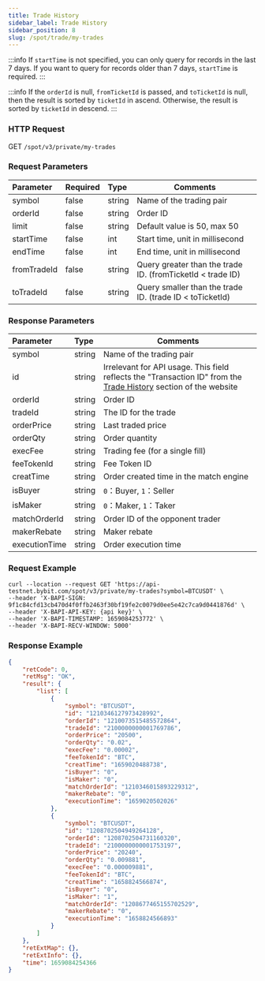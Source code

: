```yaml
---
title: Trade History
sidebar_label: Trade History
sidebar_position: 8
slug: /spot/trade/my-trades
---
```



:::info
If `startTime` is not specified, you can only query for records in the last 7 days. If you want to query for records older than 7 days, `startTime` is required.
:::

:::info
If the <code>orderId</code> is null, <code>fromTicketId</code> is passed, and <code>toTicketId</code> is null, then the result is sorted by <code>ticketId</code> in ascend. Otherwise, the result is sorted by <code>ticketId</code> in descend.
:::

### HTTP Request
GET <code>/spot/v3/private/my-trades</code>

### Request Parameters
| Parameter | Required | Type | Comments|
|:----- |:-------|:-----|------ |
| symbol               | false               | string          | Name of the trading pair                |
| orderId              | false               | string          | Order ID               |
| limit                | false               | string          | Default value is 50, max 50 |
| startTime            | false               | int             | Start time, unit in millisecond           |
| endTime              | false               | int             | End time, unit in millisecond             |
| fromTradeId          | false               | string          |  Query greater than the trade ID. (fromTicketId < trade ID)              |
| toTradeId            | false               | string          | Query smaller than the trade ID. (trade ID < toTicketId)                |

### Response Parameters
| Parameter | Type | Comments|
|:----- |:-----|----- |
| symbol                | string          | Name of the trading pair        |
| id                    | string          | Irrelevant for API usage. This field reflects the "Transaction ID" from the <a href="https://www.bybit.com/user/assets/order/spot-history/active">Trade History</a> section of the website            |
| orderId               | string          | Order ID      |
| tradeId               | string          | The ID for the trade       |
| orderPrice            | string          |  Last traded price         |
| orderQty              | string          | Order quantity           |
| execFee               | string          | Trading fee (for a single fill)          |
| feeTokenId            | string          | Fee Token ID    |
| creatTime             | string          | Order created time in the match engine          |
| isBuyer               | string          | <code>0</code>：Buyer, <code>1</code>：Seller|
| isMaker               | string          | <code>0</code>：Maker, <code>1</code>：Taker|
| matchOrderId          | string          | Order ID of the opponent trader |
| makerRebate           | string          | Maker rebate   |
| executionTime         | string          | Order execution time |

### Request Example

```http
curl --location --request GET 'https://api-testnet.bybit.com/spot/v3/private/my-trades?symbol=BTCUSDT' \
--header 'X-BAPI-SIGN: 9f1c84cfd13cb470d4f0ffb2463f30bf19fe2c0079d0ee5e42c7ca9d0441876d' \
--header 'X-BAPI-API-KEY: {api key}' \
--header 'X-BAPI-TIMESTAMP: 1659084253772' \
--header 'X-BAPI-RECV-WINDOW: 5000'
```

### Response Example

```json
{
    "retCode": 0,
    "retMsg": "OK",
    "result": {
        "list": [
            {
                "symbol": "BTCUSDT",
                "id": "1210346127973428992",
                "orderId": "1210073515485572864",
                "tradeId": "2100000000001769786",
                "orderPrice": "20500",
                "orderQty": "0.02",
                "execFee": "0.00002",
                "feeTokenId": "BTC",
                "creatTime": "1659020488738",
                "isBuyer": "0",
                "isMaker": "0",
                "matchOrderId": "1210346015893229312",
                "makerRebate": "0",
                "executionTime": "1659020502026"
            },
            {
                "symbol": "BTCUSDT",
                "id": "1208702504949264128",
                "orderId": "1208702504731160320",
                "tradeId": "2100000000001753197",
                "orderPrice": "20240",
                "orderQty": "0.009881",
                "execFee": "0.000009881",
                "feeTokenId": "BTC",
                "creatTime": "1658824566874",
                "isBuyer": "0",
                "isMaker": "1",
                "matchOrderId": "1208677465155702529",
                "makerRebate": "0",
                "executionTime": "1658824566893"
            }
        ]
    },
    "retExtMap": {},
    "retExtInfo": {},
    "time": 1659084254366
}
```
